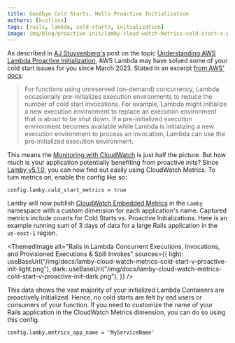 ```yaml
---
title: Goodbye Cold Starts, Hello Proactive Initialization
authors: [kcollins]
tags: [rails, lambda, cold-starts, initialization]
image: img/blog/proactive-init/lamby-cloud-watch-metrics-cold-start-v-proactive-init-dark.png
---
```



As described in [AJ Stuyvenberg's](https://twitter.com/astuyve) post on the topic [Understanding AWS Lambda Proactive Initialization](https://aaronstuyvenberg.com/posts/understanding-proactive-initialization), AWS Lambda may have solved some of your cold start issues for you since March 2023. Stated in an excerpt [from AWS' docs](https://aaronstuyvenberg.com/posts/understanding-proactive-initialization):

> For functions using unreserved (on-demand) concurrency, Lambda occasionally pre-initializes execution environments to reduce the number of cold start invocations. For example, Lambda might initialize a new execution environment to replace an execution environment that is about to be shut down. If a pre-initialized execution environment becomes available while Lambda is initializing a new execution environment to process an invocation, Lambda can use the pre-initialized execution environment.

<!--truncate-->

This means the [Monitoring with CloudWatch](#monitoring-with-cloudwatch) is just half the picture. But how much is your application potentially benefiting from proactive inits? Since [Lamby v5.1.0](https://github.com/rails-lambda/lamby/pull/169), you can now find out easily using CloudWatch Metrics. To turn metrics on, enable the config like so:

```rails title="config/environments/production.rb"
config.lamby.cold_start_metrics = true
```

Lamby will now publish [CloudWatch Embedded Metrics](https://docs.aws.amazon.com/AmazonCloudWatch/latest/monitoring/CloudWatch_Embedded_Metric_Format.html) in the `Lamby` namespace with a custom dimension for each application's name. Captured metrics include counts for Cold Starts vs. Proactive Initializations. Here is an example running sum of 3 days of data for a large Rails application in the `us-east-1` region.

<ThemedImage
  alt="Rails in Lambda Concurrent Executions, Invocations, and Provisioned Executions & Spill Invokes"
  sources={{
    light: useBaseUrl("/img/docs/lamby-cloud-watch-metrics-cold-start-v-proactive-init-light.png"),
    dark: useBaseUrl("/img/docs/lamby-cloud-watch-metrics-cold-start-v-proactive-init-dark.png"),
  }}
/>

This data shows the vast majority of your initialized Lambda Contaienrs are proactively initialized. Hence, no cold starts are felt by end users or consumers of your function. If you need to customize the name of your Rails application in the CloudWatch Metrics dimension, you can do so using this config.

```rails title="config/environments/production.rb"
config.lamby.metrics_app_name = 'MyServiceName'
```

